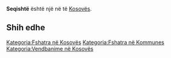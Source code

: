 {{Fshat në 
 | Emri                = Seqishtë
 | EmriAlt                = 
 | NAME_SHORT_FORM=      
 | NAME_GENERIC=      
 | NAME_SORT_NAME_RO=      SEQISHTE
 | FULL_NAME_RO = Seqishtë
 | FULL_NAME_ND_RO=Seqishte
 | SORT_NAME_RG=SEQISHTE
 | FULL_NAME_RG=Seqishtë
 | FULL_NAME_ND_RG=Seqishte
 | SRP_NAME_SHORT_FORM=      
 | SRP_NAME_GENERIC=      
 | SRP_NAME_SORT_NAME_RO=      
 | SRP_FULL_NAME_RO = 
 | SRP_FULL_NAME_ND_RO=
 | SRP_SORT_NAME_RG=
 | SRP_FULL_NAME_RG=
 | SRP_FULL_NAME_ND_RG=
 | Emri (Rasa dhanore) = 
 | Figura              = 
 | Shteti              = Kosovo
 | Komuna              = 
 | Kodi postar         = 
 | Sipërfaqja          = 

 | Popullsia           = 

 | Regj. i popullsisë  = 
 | Dend. e popullsisë  = 
 | Faqja zyrtare       = 
 <!--- Koordinatat ----> 
 | Gjerësia            = 42.132778
 | Gjatësia            = 21.2975
 | Lartësia            = 
}}
'''Seqishtë''' është një [[]] në [[]] të [[Kosovës]].

<!-- == Gjeografia == -->
<!-- == Historia == -->
<!-- == Demografia == -->
== Shih edhe ==
{{Komuna }}
{{Kosovo-Administrata-Cung}}

[[Kategoria:Fshatra në Kosovës]]
[[Kategoria:Fshatra në Kommunes ]]
[[Kategoria:Vendbanime në Kosovës]]